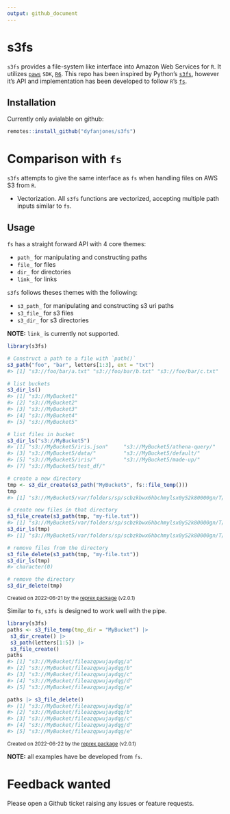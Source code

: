 ```yaml
---
output: github_document
---
```


<!-- README.md is generated from README.Rmd. Please edit that file -->

# s3fs

`s3fs` provides a file-system like interface into Amazon Web Services for `R`. It utilizes [`paws`](https://github.com/paws-r/paws) `SDK`, [`R6`](https://github.com/r-lib/R6). This repo has been inspired by Python's [`s3fs`](https://github.com/fsspec/s3fs), however it's API and implementation has been developed to follow `R`'s [`fs`](https://github.com/r-lib/fs).

## Installation

Currently only avialable on github:

```r
remotes::install_github("dyfanjones/s3fs")
```

# Comparison with `fs`

`s3fs` attempts to give the same interface as `fs` when handling files on AWS S3 from `R`.

- Vectorization. All `s3fs` functions are vectorized, accepting multiple path inputs similar to `fs`.

## Usage

`fs` has a straight forward API with 4 core themes:

- `path_` for manipulating and constructing paths
- `file_` for files
- `dir_` for directories
- `link_` for links

`s3fs` follows theses themes with the following:

- `s3_path_` for manipulating and constructing s3 uri paths
- `s3_file_` for s3 files
- `s3_dir_` for s3 directories

**NOTE:** `link_` is currently not supported.

``` r
library(s3fs)

# Construct a path to a file with `path()`
s3_path("foo", "bar", letters[1:3], ext = "txt")
#> [1] "s3://foo/bar/a.txt" "s3://foo/bar/b.txt" "s3://foo/bar/c.txt"

# list buckets
s3_dir_ls()
#> [1] "s3://MyBucket1"
#> [2] "s3://MyBucket2"                                        
#> [3] "s3://MyBucket3"               
#> [4] "s3://MyBucket4"                            
#> [5] "s3://MyBucket5"

# list files in bucket
s3_dir_ls("s3://MyBucket5")
#> [1] "s3://MyBucket5/iris.json"     "s3://MyBucket5/athena-query/"
#> [3] "s3://MyBucket5/data/"         "s3://MyBucket5/default/"     
#> [5] "s3://MyBucket5/iris/"         "s3://MyBucket5/made-up/"     
#> [7] "s3://MyBucket5/test_df/"

# create a new directory
tmp <- s3_dir_create(s3_path("MyBucket5", fs::file_temp()))
tmp
#> [1] "s3://MyBucket5/var/folders/sp/scbzkbwx6hbchmylsx0y52k80000gn/T/RtmpjtH1NO/file160d04e147723"

# create new files in that directory
s3_file_create(s3_path(tmp, "my-file.txt"))
#> [1] "s3://MyBucket5/var/folders/sp/scbzkbwx6hbchmylsx0y52k80000gn/T/RtmpjtH1NO/file160d04e147723/my-file.txt"
s3_dir_ls(tmp)
#> [1] "s3://MyBucket5/var/folders/sp/scbzkbwx6hbchmylsx0y52k80000gn/T/RtmpjtH1NO/file160d04e147723/my-file.txt"

# remove files from the directory
s3_file_delete(s3_path(tmp, "my-file.txt"))
s3_dir_ls(tmp)
#> character(0)

# remove the directory
s3_dir_delete(tmp)
```

<sup>Created on 2022-06-21 by the [reprex package](https://reprex.tidyverse.org) (v2.0.1)</sup>

Similar to `fs`, `s3fs` is designed to work well with the pipe.

``` r
library(s3fs)
paths <- s3_file_temp(tmp_dir = "MyBucket") |>
 s3_dir_create() |>
 s3_path(letters[1:5]) |>
 s3_file_create()
paths
#> [1] "s3://MyBucket/fileazqpwujaydqg/a"
#> [2] "s3://MyBucket/fileazqpwujaydqg/b"
#> [3] "s3://MyBucket/fileazqpwujaydqg/c"
#> [4] "s3://MyBucket/fileazqpwujaydqg/d"
#> [5] "s3://MyBucket/fileazqpwujaydqg/e"

paths |> s3_file_delete()
#> [1] "s3://MyBucket/fileazqpwujaydqg/a"
#> [2] "s3://MyBucket/fileazqpwujaydqg/b"
#> [3] "s3://MyBucket/fileazqpwujaydqg/c"
#> [4] "s3://MyBucket/fileazqpwujaydqg/d"
#> [5] "s3://MyBucket/fileazqpwujaydqg/e"
```

<sup>Created on 2022-06-22 by the [reprex package](https://reprex.tidyverse.org) (v2.0.1)</sup>

**NOTE:** all examples have be developed from `fs`.

# Feedback wanted

Please open a Github ticket raising any issues or feature requests.

